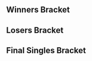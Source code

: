 {{DISPLAYTITLE:The Holiday Bash Smash Invitational: Singles Bracket}}{{SetGame|melee}}
{{The Holiday Bash Smash Invitational Tabs}}
==Winners Bracket==
{{8DEWBracketA

|r1m1p1=PewPewU |r1m1p1flag=us |r1m1p1score={{win}}
|r1m1p2=Bye |r1m1p2flag= |r1m1p2score=
|r1m1win=1

|r1m2p1=SFAT |r1m2p1flag=us |r1m2p1score=3
|r1m2p2=S2J |r1m2p2flag=us |r1m2p2score=1
|r1m2win=1
|r1m2p1char1=fox |r1m2p2char1=cf |r1m2p1stock1=2 |r1m2p2stock1=0 |r1m2win1=1 |r1m2stage1=Battlefield
|r1m2p1char2=fox |r1m2p2char2=cf |r1m2p1stock2=1 |r1m2p2stock2=0 |r1m2win2=1 |r1m2stage2=Dream Land
|r1m2p1char3=fox |r1m2p2char3=cf |r1m2p1stock3=0 |r1m2p2stock3=2 |r1m2win3=2 |r1m2stage3=Pokémon Stadium
|r1m2p1char4=fox |r1m2p2char4=cf |r1m2p1stock4=1 |r1m2p2stock4=0 |r1m2win4=1 |r1m2stage4=Yoshi's Story
|r1m2date=December 17, 2017
|r1m2details={{BracketMatchDetails|reddit=|comment=|vod=https://www.youtube.com/watch?v=rqt0tYvlpf4}}

|r1m3p1=n0ne |r1m3p1flag=ni |r1m3p1score={{win}}
|r1m3p2=Bye |r1m3p2flag= |r1m3p2score=
|r1m3win=1

|r1m4p1=Crush |r1m4p1flag=us |r1m4p1score=3
|r1m4p2=Shroomed |r1m4p2flag=us |r1m4p2score=1
|r1m4win=1
|r1m4p1char1=fox |r1m4p2char1=marth |r1m4p1stock1=1 |r1m4p2stock1=0 |r1m4win1=1 |r1m4stage1=Battlefield
|r1m4p1char2=fox |r1m4p2char2=marth |r1m4p1stock2=0 |r1m4p2stock2=1 |r1m4win2=2 |r1m4stage2=Yoshi's Story
|r1m4p1char3=fox |r1m4p2char3=marth |r1m4p1stock3=1 |r1m4p2stock3=0 |r1m4win3=1 |r1m4stage3=Pokémon Stadium
|r1m4p1char4=fox |r1m4p2char4=marth |r1m4p1stock4=1 |r1m4p2stock4=0 |r1m4win4=1 |r1m4stage4=Pokémon Stadium
|r1m4date=December 17, 2017
|r1m4details={{BracketMatchDetails|reddit=|comment=|vod=https://www.youtube.com/watch?v=mtZwJygA48U}}

|r2m1p1=PewPewU |r2m1p1flag=us |r2m1p1score=0
|r2m1p2=SFAT |r2m1p2flag=us |r2m1p2score=3
|r2m1win=2
|r2m1p1char1=marth |r2m1p2char1=fox |r2m1p1stock1=0 |r2m1p2stock1=1 |r2m1win1=2 |r2m1stage1=Yoshi's Story
|r2m1p1char2=marth |r2m1p2char2=fox |r2m1p1stock2=0 |r2m1p2stock2=1 |r2m1win2=2 |r2m1stage2=Battlefield
|r2m1p1char3=marth |r2m1p2char3=fox |r2m1p1stock3=0 |r2m1p2stock3=1 |r2m1win3=2 |r2m1stage3=Battlefield
|r2m1date=December 17, 2017
|r2m1details={{BracketMatchDetails|reddit=|comment=|vod=https://www.youtube.com/watch?v=bNymW_C_kKc}}

|r2m2p1=n0ne |r2m2p1flag=ni |r2m2p1score=3
|r2m2p2=Crush |r2m2p2flag=us |r2m2p2score=1
|r2m2win=1
|r2m2p1char1=cf |r2m2p2char1=fox |r2m2p1stock1=0 |r2m2p2stock1=2 |r2m2win1=2 |r2m2stage1=Battlefield
|r2m2p1char2=cf |r2m2p2char2=fox |r2m2p1stock2=1 |r2m2p2stock2=0 |r2m2win2=1 |r2m2stage2=Battlefield
|r2m2p1char3=cf |r2m2p2char3=fox |r2m2p1stock3=2 |r2m2p2stock3=0 |r2m2win3=1 |r2m2stage3=Battlefield
|r2m2p1char4=cf |r2m2p2char4=fox |r2m2p1stock4=1 |r2m2p2stock4=0 |r2m2win4=1 |r2m2stage4=Final Destination
|r2m2date=December 17, 2017
|r2m2details={{BracketMatchDetails|reddit=|comment=|vod=https://www.youtube.com/watch?v=WVyujXAP3Zk}}
}}
==Losers Bracket==
{{12DELBracketSmwA
|tourneylink=The Holiday Bash Smash Invitational
|tourneyname=The Holiday Bash Smash Invitational
|l1placement=9-10
|l2placement=7-8
|l3placement=5-6
|column-width=195

<!-- Round 1 -->
|l1m1p1=Westballz |l1m1p1flag=us |l1m1p1score=1
|l1m1p2=lloD |l1m1p2flag=us |l1m1p2score=3
|l1m1win=2
|l1m1p1char1=falco |l1m1p2char1=peach |l1m1p1stock1=0 |l1m1p2stock1=1 |l1m1win1=2 |l1m1stage1=Dream Land
|l1m1p1char2=falco |l1m1p2char2=peach |l1m1p1stock2=1 |l1m1p2stock2=0 |l1m1win2=1 |l1m1stage2=Yoshi's Story
|l1m1p1char3=fox |l1m1p2char3=peach |l1m1p1stock3=0 |l1m1p2stock3=1 |l1m1win3=2 |l1m1stage3=Final Destination
|l1m1p1char4=falco |l1m1p2char4=peach |l1m1p1stock4=0 |l1m1p2stock4=1 |l1m1win4=2 |l1m1stage4=Battlefield
|l1m1date=December 17, 2017
|l1m1details={{BracketMatchDetails|reddit=|comment=|vod=https://www.youtube.com/watch?v=ws1M8Pyw1Us}}

|l1m2p1=S2J |l1m2p1flag=us |l1m2p1score={{win}}
|l1m2p2=Bye |l1m2p2flag= |l1m2p2score=
|l1m2win=1

|l1m3p1=Lucky |l1m3p1flag=us |l1m3p1score=1
|l1m3p2=Duck |l1m3p2flag=us |l1m3p2score=3
|l1m3win=2
|l1m3p1char1=fox |l1m3p2char1=samus |l1m3p1stock1=0 |l1m3p2stock1=2 |l1m3win1=2 |l1m3stage1=Dream Land
|l1m3p1char2=fox |l1m3p2char2=samus |l1m3p1stock2=2 |l1m3p2stock2=0 |l1m3win2=1 |l1m3stage2=Pokémon Stadium
|l1m3p1char3=fox |l1m3p2char3=samus |l1m3p1stock3=0 |l1m3p2stock3=1 |l1m3win3=2 |l1m3stage3=Fountain of Dreams
|l1m3p1char4=fox |l1m3p2char4=samus |l1m3p1stock4=0 |l1m3p2stock4=1 |l1m3win4=2 |l1m3stage4=Yoshi's Story
|l1m3date=December 17, 2017
|l1m3details={{BracketMatchDetails|reddit=|comment=|vod=https://www.youtube.com/watch?v=RFOeO91wFtA}}

|l1m4p1=Shroomed |l1m4p1flag=us |l1m4p1score={{win}}
|l1m4p2=Bye |l1m4p2flag= |l1m4p2score=
|l1m4win=1

<!-- Round 2 -->
|l2m1p1=lloD |l2m1p1flag=us |l2m1p1score=3
|l2m1p2=S2J |l2m1p2flag=us |l2m1p2score=2
|l2m1win=1
|l2m1p1char1=peach |l2m1p2char1=cf |l2m1p1stock1=0 |l2m1p2stock1=2 |l2m1win1=2 |l2m1stage1=Battlefield
|l2m1p1char2=peach |l2m1p2char2=cf |l2m1p1stock2=0 |l2m1p2stock2=2 |l2m1win2=2 |l2m1stage2=Fountain of Dreams
|l2m1p1char3=peach |l2m1p2char3=cf |l2m1p1stock3=1 |l2m1p2stock3=0 |l2m1win3=1 |l2m1stage3=Fountain of Dreams
|l2m1p1char4=peach |l2m1p2char4=cf |l2m1p1stock4=2 |l2m1p2stock4=0 |l2m1win4=1 |l2m1stage4=Pokémon Stadium
|l2m1p1char5=peach |l2m1p2char5=cf |l2m1p1stock5=1 |l2m1p2stock5=0 |l2m1win5=1 |l2m1stage5=Yoshi's Story
|l2m1date=December 17, 2017
|l2m1details={{BracketMatchDetails|reddit=|comment=|vod=https://www.youtube.com/watch?v=JBjAJdRW8Z0}}

|l2m2p1=Duck |l2m2p1flag=us |l2m2p1score=2
|l2m2p2=Shroomed |l2m2p2flag=us |l2m2p2score=3
|l2m2win=2
|l2m2p1char1=samus |l2m2p2char1=sheik |l2m2p1stock1=0 |l2m2p2stock1=2 |l2m2win1=2 |l2m2stage1=Battlefield
|l2m2p1char2=samus |l2m2p2char2=sheik |l2m2p1stock2=2 |l2m2p2stock2=0 |l2m2win2=1 |l2m2stage2=Fountain of Dreams
|l2m2p1char3=samus |l2m2p2char3=sheik |l2m2p1stock3=2 |l2m2p2stock3=0 |l2m2win3=1 |l2m2stage3=Final Destination
|l2m2p1char4=samus |l2m2p2char4=sheik |l2m2p1stock4=0 |l2m2p2stock4=1 |l2m2win4=2 |l2m2stage4=Final Destination
|l2m2p1char5=samus |l2m2p2char5=sheik |l2m2p1stock5=0 |l2m2p2stock5=1 |l2m2win5=2 |l2m2stage5=Pokémon Stadium
|l2m2date=December 17, 2017
|l2m2details={{BracketMatchDetails|reddit=|comment=|vod=https://www.youtube.com/watch?v=g0P0zmAoPg8}}

<!-- Round 3 -->
|l3m1p1=Crush |l3m1p1flag=us |l3m1p1score=3
|l3m1p2=lloD |l3m1p2flag=us |l3m1p2score=1
|l3m1win=1
|l3m1p1char1=fox |l3m1p2char1=peach |l3m1p1stock1=2 |l3m1p2stock1=0 |l3m1win1=1 |l3m1stage1=Battlefield
|l3m1p1char2=fox |l3m1p2char2=peach |l3m1p1stock2=0 |l3m1p2stock2=1 |l3m1win2=2 |l3m1stage2=Fountain of Dreams
|l3m1p1char3=fox |l3m1p2char3=peach |l3m1p1stock3=1 |l3m1p2stock3=0 |l3m1win3=1 |l3m1stage3=Pokémon Stadium
|l3m1p1char4=fox |l3m1p2char4=peach |l3m1p1stock4=1 |l3m1p2stock4=0 |l3m1win4=1 |l3m1stage4=Final Destination
|l3m1date=December 17, 2017
|l3m1details={{BracketMatchDetails|reddit=|comment=|vod=https://www.youtube.com/watch?v=fFMhO124nu8}}

|l3m2p1=PewPewU |l3m2p1flag=us |l3m2p1score=2
|l3m2p2=Shroomed |l3m2p2flag=us |l3m2p2score=3
|l3m2win=2
|l3m2p1char1=marth |l3m2p2char1=sheik |l3m2p1stock1=0 |l3m2p2stock1=3 |l3m2win1=2 |l3m2stage1=Battlefield
|l3m2p1char2=fox |l3m2p2char2=sheik |l3m2p1stock2=0 |l3m2p2stock2=1 |l3m2win2=2 |l3m2stage2=Pokémon Stadium
|l3m2p1char3=fox |l3m2p2char3=sheik |l3m2p1stock3=1 |l3m2p2stock3=0 |l3m2win3=1 |l3m2stage3=Pokémon Stadium
|l3m2p1char4=fox |l3m2p2char4=sheik |l3m2p1stock4=1 |l3m2p2stock4=0 |l3m2win4=1 |l3m2stage4=Yoshi's Story
|l3m2p1char5=fox |l3m2p2char5=sheik |l3m2p1stock5=0 |l3m2p2stock5=1 |l3m2win5=2 |l3m2stage5=Yoshi's Story
|l3m2date=December 17, 2017
|l3m2details={{BracketMatchDetails|reddit=|comment=|vod=https://www.youtube.com/watch?v=mwmtulyc5EQ}}
}}
<onlyinclude>
==Final Singles Bracket==
{{DEFinalSmwBracket
|tourneylink=The Holiday Bash Smash Invitational
|tourneyname=The Holiday Bash Smash Invitational
|l1placement=4
|r2placement=3
|r3loserplacement=2
|r3winnerplacement=1
|column-width=175
|column-width-finals=190

<!-- FROM WINNERS -->
|r1m1p1=SFAT |r1m1p1flag=us |r1m1p1score=3
|r1m1p2=n0ne |r1m1p2flag=ni |r1m1p2score=1
|r1m1win=1
|r1m1p1char1=fox |r1m1p2char1=cf |r1m1p1stock1=1 |r1m1p2stock1=0 |r1m1win1=1 |r1m1stage1=Battlefield
|r1m1p1char2=fox |r1m1p2char2=cf |r1m1p1stock2=0 |r1m1p2stock2=1 |r1m1win2=2 |r1m1stage2=Battlefield
|r1m1p1char3=fox |r1m1p2char3=cf |r1m1p1stock3=2 |r1m1p2stock3=0 |r1m1win3=1 |r1m1stage3=Final Destination
|r1m1p1char4=fox |r1m1p2char4=cf |r1m1p1stock4=1 |r1m1p2stock4=0 |r1m1win4=1 |r1m1stage4=Dream Land
|r1m1date=December 17, 2017
|r1m1details={{BracketMatchDetails|reddit=|comment=|vod=https://www.youtube.com/watch?v=KB6gBv1wGx0}}

<!-- FROM LOSERS -->
|l1m1p1=Crush |l1m1p1flag=us |l1m1p1score=3
|l1m1p2=Shroomed |l1m1p2flag=us |l1m1p2score=1
|l1m1win=1
|l1m1p1char1=fox |l1m1p2char1=sheik |l1m1p1stock1=0 |l1m1p2stock1=1 |l1m1win1=2 |l1m1stage1=Battlefield
|l1m1p1char2=fox |l1m1p2char2=sheik |l1m1p1stock2=3 |l1m1p2stock2=0 |l1m1win2=1 |l1m1stage2=Pokémon Stadium
|l1m1p1char3=fox |l1m1p2char3=sheik |l1m1p1stock3=2 |l1m1p2stock3=0 |l1m1win3=1 |l1m1stage3=Dream Land
|l1m1p1char4=fox |l1m1p2char4=sheik |l1m1p1stock4=2 |l1m1p2stock4=0 |l1m1win4=1 |l1m1stage4=Yoshi's Story
|l1m1date=December 17, 2017
|l1m1details={{BracketMatchDetails|reddit=|comment=|vod=https://www.youtube.com/watch?v=mtZwJygA48U}}

<!-- LOSERS FINALS -->
|r2m1p1=n0ne |r2m1p1flag=ni |r2m1p1score=2
|r2m1p2=Crush |r2m1p2flag=us |r2m1p2score=3
|r2m1win=2
|r2m1p1char1=cf |r2m1p2char1=fox |r2m1p1stock1=0 |r2m1p2stock1=1 |r2m1win1=2 |r2m1stage1=Battlefield
|r2m1p1char2=cf |r2m1p2char2=fox |r2m1p1stock2=0 |r2m1p2stock2=2 |r2m1win2=2 |r2m1stage2=Battlefield
|r2m1p1char3=cf |r2m1p2char3=fox |r2m1p1stock3=1 |r2m1p2stock3=0 |r2m1win3=1 |r2m1stage3=Battlefield
|r2m1p1char4=cf |r2m1p2char4=fox |r2m1p1stock4=1 |r2m1p2stock4=0 |r2m1win4=1 |r2m1stage4=Battlefield
|r2m1p1char5=cf |r2m1p2char5=fox |r2m1p1stock5=0 |r2m1p2stock5=1 |r2m1win5=2 |r2m1stage5=Battlefield
|r2m1date=December 17, 2017
|r2m1details={{BracketMatchDetails|reddit=|comment=|vod=https://www.youtube.com/watch?v=38q3AYR6lNc}}

<!-- GRAND FINALS -->
|r3m1p1=SFAT |r3m1p1flag=us |r3m1p1score=0 |r3m2p1score=1
|r3m1p2=Crush |r3m1p2flag=us |r3m1p2score=3 |r3m2p2score=3
|r3m1win=2
|r3m1p1char1=fox |r3m1p2char1=fox |r3m1p1stock1=0 |r3m1p2stock1=1 |r3m1win1=2 |r3m1stage1=Battlefield
|r3m1p1char2=fox |r3m1p2char2=fox |r3m1p1stock2=0 |r3m1p2stock2=2 |r3m1win2=2 |r3m1stage2=Final Destination
|r3m1p1char3=fox |r3m1p2char3=fox |r3m1p1stock3=0 |r3m1p2stock3=2 |r3m1win3=2 |r3m1stage3=Pokémon Stadium

|r3m2p1char1=fox |r3m2p2char1=fox |r3m2p1stock1=1 |r3m2p2stock1=0 |r3m2win1=1 |r3m2stage1=Final Destination
|r3m2p1char2=fox |r3m2p2char2=fox |r3m2p1stock2=0 |r3m2p2stock2=2 |r3m2win2=2 |r3m2stage2=Pokémon Stadium
|r3m2p1char3=fox |r3m2p2char3=fox |r3m2p1stock3=0 |r3m2p2stock3=1 |r3m2win3=2 |r3m2stage3=Dream Land
|r3m2p1char4=fox |r3m2p2char4=fox |r3m2p1stock4=0 |r3m2p2stock4=2 |r3m2win4=2 |r3m2stage4=Dream Land
|r3m1date=December 17, 2017
|r3m1details={{BracketMatchDetails|reddit=|comment=|vod=https://www.youtube.com/watch?v=6-qBCH9AmMY}}
}}</onlyinclude>
